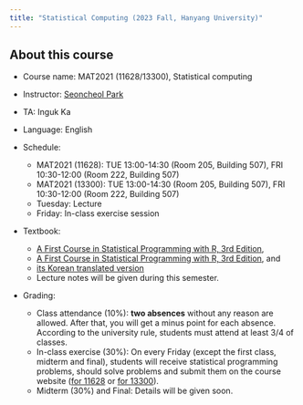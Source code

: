 ```yaml
---
title: "Statistical Computing (2023 Fall, Hanyang University)"
---
```


## About this course

- Course name: MAT2021 (11628/13300), Statistical computing

- Instructor: [Seoncheol Park](https://seoncheolpark.github.io)

- TA: Inguk Ka

- Language: English

- Schedule: 
  + MAT2021 (11628): TUE 13:00-14:30 (Room 205, Building 507), FRI 10:30-12:00 (Room 222, Building 507)
  + MAT2021 (13300): TUE 13:00-14:30 (Room 205, Building 507), FRI 10:30-12:00 (Room 222, Building 507)
  + Tuesday: Lecture
  + Friday: In-class exercise session
  
- Textbook: 
  + [A First Course in Statistical Programming with R, 3rd Edition](https://www.yes24.com/Product/Goods/97720926), 
  + [A First Course in Statistical Programming with R, 3rd Edition](https://www.yes24.com/Product/Goods/26872063), and 
  + [its Korean translated version](https://www.yes24.com/Product/Goods/96363752)
  + Lecture notes will be given during this semester.
  
- Grading:
  + Class attendance (10%): **two absences** without any reason are allowed. After that, you will get a minus point for each absence. According to the university rule, students must attend at least 3/4 of classes. 
  + In-class exercise (30%): On every Friday (except the first class, midterm and final), students will receive statistical programming problems, should solve problems and submit them on the course website ([for 11628](https://learning.hanyang.ac.kr/courses/133489) or [for 13300](https://learning.hanyang.ac.kr/courses/133490)).
  + Midterm (30%) and Final: Details will be given soon.
